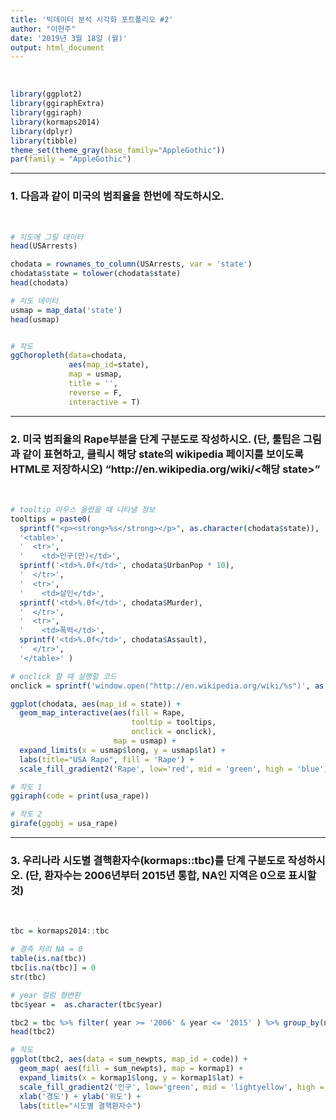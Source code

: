 ```yaml
---
title: '빅데이터 분석 시각화 포트폴리오 #2'
author: "이현주"
date: '2019년 3월 18일 (월)'
output: html_document
---
```


<br>


```r
library(ggplot2)
library(ggiraphExtra)
library(ggiraph)
library(kormaps2014)
library(dplyr)
library(tibble)  
theme_set(theme_gray(base_family="AppleGothic"))
par(family = "AppleGothic")
```

----

### 1. 다음과 같이 미국의 범죄율을 한번에 작도하시오.

<br>

```r

# 지도에 그릴 데이터
head(USArrests)

chodata = rownames_to_column(USArrests, var = 'state')
chodata$state = tolower(chodata$state)
head(chodata)

# 지도 데이터
usmap = map_data('state')
head(usmap)


# 작도
ggChoropleth(data=chodata, 
             aes(map_id=state),
             map = usmap,
             title = '',
             reverse = F,
             interactive = T)

```

----

### 2. 미국 범죄율의 Rape부분을 단계 구분도로 작성하시오. (단, 툴팁은 그림과 같이 표현하고,  클릭시 해당 state의 wikipedia 페이지를 보이도록 HTML로 저장하시오) "http://en.wikipedia.org/wiki/<해당 state>"

<br>

```r
# tooltip 마우스 올렸을 때 나타낼 정보
tooltips = paste0(
  sprintf("<p><strong>%s</strong></p>", as.character(chodata$state)),
  '<table>',
  '  <tr>',
  '    <td>인구(만)</td>',
  sprintf('<td>%.0f</td>', chodata$UrbanPop * 10),
  '  </tr>',
  '  <tr>',
  '    <td>살인</td>',
  sprintf('<td>%.0f</td>', chodata$Murder),
  '  </tr>',
  '  <tr>',
  '    <td>폭력</td>',
  sprintf('<td>%.0f</td>', chodata$Assault),
  '  </tr>',
  '</table>' )

# onclick 할 때 실행할 코드
onclick = sprintf('window.open("http://en.wikipedia.org/wiki/%s")', as.character(chodata$state))

ggplot(chodata, aes(map_id = state)) + 
  geom_map_interactive(aes(fill = Rape,
                           tooltip = tooltips,
                           onclick = onclick),
                       map = usmap) + 
  expand_limits(x = usmap$long, y = usmap$lat) +
  labs(title="USA Rape", fill = 'Rape') + 
  scale_fill_gradient2('Rape', low='red', mid = 'green', high = 'blue') -> usa_rape

# 작도 1
ggiraph(code = print(usa_rape))

# 작도 2
girafe(ggobj = usa_rape)


```


----
### 3. 우리나라 시도별 결핵환자수(kormaps::tbc)를 단계 구분도로 작성하시오. (단, 환자수는 2006년부터 2015년 통합, NA인 지역은 0으로 표시할 것)

<br>
```r
tbc = kormaps2014::tbc

# 결측 처리 NA = 0
table(is.na(tbc))
tbc[is.na(tbc)] = 0   
str(tbc)

# year 컬럼 형변환
tbc$year =  as.character(tbc$year)

tbc2 = tbc %>% filter( year >= '2006' & year <= '2015' ) %>% group_by(name, code) %>% summarise(sum_newpts = sum(NewPts))
head(tbc2)

# 작도
ggplot(tbc2, aes(data = sum_newpts, map_id = code)) +
  geom_map( aes(fill = sum_newpts), map = kormap1) + 
  expand_limits(x = kormap1$long, y = kormap1$lat) +
  scale_fill_gradient2('인구', low='green', mid = 'lightyellow', high = 'red') +
  xlab('경도') + ylab('위도') + 
  labs(title="시도별 결핵환자수")
```
